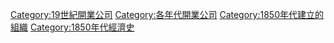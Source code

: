 {{EstcatDecadeType|18|5|19|公司|Companies|n=開業}}
[[Category:19世紀開業公司|Category:19世紀開業公司]]
[[Category:各年代開業公司|Category:各年代開業公司]]
[[Category:1850年代建立的組織|Category:1850年代建立的組織]]
[[Category:1850年代經濟史|Category:1850年代經濟史]]